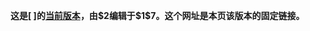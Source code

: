'''这是<span class="plainlinks">[{{fullurl:{{FULLPAGENAME}}}} {{FULLPAGENAME}}]</span>的[[Help:页面历史|当前版本]]，由<span id="mw-revision-name">$2</span>编辑于<span id="mw-revision-date">$1</span><span id="mw-revision-summary">$7</span>。这个网址是本页该版本的固定链接。'''
<div id="revision-info-current-plain" style="display: none;">Revision as of $1 by $2</div>